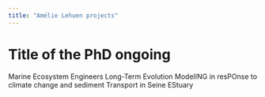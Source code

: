 ```yaml
---
title: "Amélie Lehuen projects"
---
```


# Title of the PhD ongoing

Marine Ecosystem Engineers Long-Term Evolution ModelING in resPOnse to climate change and sediment Transport in Seine EStuary

